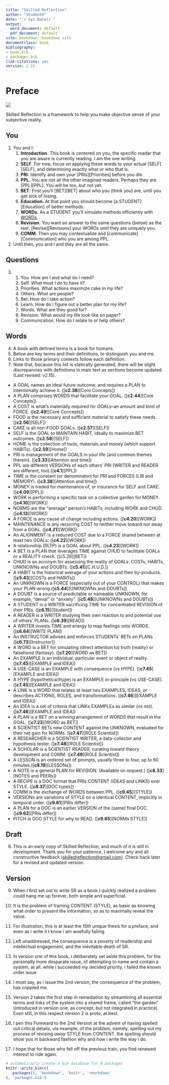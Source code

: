 ---
title: "Skilled Reflection"
author: "Student0"
date: "`r Sys.Date()`"
output:
  word_document: default
  pdf_document: default
site: bookdown::bookdown_site
documentclass: book
bibliography:
- book.bib
- packages.bib
link-citations: yes
version: 2.15
---

# Preface {.unnumbered}

![](G:/Dropbox/theory/website/figs/sr_gray_transp.png)

Skilled Reflection is a framework to help you make objective sense of your subjective reality.

## You

1.  You and I:
    1.  **Introduction.** This book is centered on you, the specific reader that you are aware is currently reading. I am the one writing.
    2.  **SELF.** For now, focus on applying these words to your actual [SELF][SELF], and determining exactly what or who that is.
    3.  **PRI.** Identify and own your [PRIs][Priorities] before you die.
    4.  **PPL.** You are not all the other imagined readers. Perhaps they are [PPL][PPL]. You will be too, but not yet.
    5.  **BET.** First you'll [BET][BET] about who you (think you) are, until you get sick of losing.
    6.  **Education.** At that point you should become [a STUDENT][Education] of better methods.
    7.  **WORDs.** As a STUDENT you'll simulate methods efficiently with [WORDs].
    8.  **Revision.** You want an answer to the same questions (below) as the rest. [Revise][Revisions] your WORDs until they are uniquely you.
    9.  **COMM.** Then you may contextualize and [communicate][Communication] who you are among PPL.
2.  Until then, you and I and they are all the same.

## Questions

3.  

    1.  You. How am I and what do I need?
    2.  Self. What must I do to have it?
    3.  Priorities. What actions maximize cake in my life?
    4.  Others. What are people?
    5.  Bet. How do I take action?
    6.  Learn. How do I figure out a better plan for my life?
    7.  Words. What are they good for?
    8.  Revision. What would my life look like on paper?
    9.  Communication. How do I relate to or help others?

## Words

4.  A book with defined terms is a book for humans.
5.  Below are key terms and their definitions, to distinguish you and me.
6.  Links to those primary contexts follow each definition.
7.  Note that, because this list is statically generated, there will be slight discrepancies with definitions in main text as sections become updated. (Last revised: v2.15).

-   A GOAL names an ideal future outcome, and requires a PLAN to intentionally achieve it. ([**c2.38**][Core Concepts])\
-   A PLAN comprises WORDS that facilitate your GOAL. ([**c2.44**][Core Concepts])\
-   A COST is what's materially required for GOALs--an amount and kind of FORCE. ([**c2.49**][Core Concepts])\
-   FOOD is the necessary and sufficient material to satisfy these needs. ([**c2.56**][SELF])\
-   CAKE is all non-FOOD GOALs. ([**c2.57**][SELF])\
-   SELF is the GOAL to MAINTAIN HABIT, ideally to maximize BET outcomes. ([**c2.58**][SELF])\
-   HOME is the collection of tools, materials and money (which support HABITs). ([**c2.59**][Home])\
-   PRI is management of the GOALS in your life (and common themes therein). ([**c3.33**][Attention and time])\
-   PPL are different VERSIONs of each others' PRI (WRITER and READER are different, too).([**c4.1**][PPL])\
-   TIME is the constant (or denominator) for PRI and FORCES (LIB and MEMORY). ([**c3.38**][Attention and time])\
-   MONEY is traded for maintenance of, or insurance for SELF and CAKE. ([**c4.09**][PPL])\
-   WORK is performing a specific task on a collective garden for MONEY. ([**c4.10**][WORK])\
-   NORMS are the "average" person's HABITs, including WORK and CHUD. ([**c4.13**][WORK])\
-   A FORCE is any cause of change including actions. ([**c4.20**][WORK])\
-   MAINTENANCE is any recurring COST to neither move toward nor away from a GOAL. ([**c4.21**][WORK])\
-   An ALIGNMENT is a reduced COST due to a FORCE shared between at least two GOALs. ([**c4.22**][WORK])\
-   A relationship (RLTP) is a GOAL about PPL. ([**c4.23**][WORK])\
-   A BET is a PLAN that leverages TIME against CHUD to facilitate GOALs or a REALITY check. ([c5.28][BET])\
-   CHUD is an acronym for assessing the reality of GOALs: COSTs, HABITs, UNKNOWNs and DOUBTs. ([**c5.41**][C.H.U.D.])\
-   A HABIT is the historical average of your actions and their by-products.([**c5.43**][COSTs and HABITs])\
-   An UNKNOWN is a FORCE (especially out of your CONTROL) that makes your PLAN wrong.([**c5.44**][UNKNOWNs and DOUBTs])\
-   A DOUBT is a source of predictable or nameable UNKNOWN, for example, "denial" or "anxiety". ([**c5.48**][UNKNOWNs and DOUBTs])\
-   A STUDENT is a WRITER sacrificing TIME for concentrated REVISION of their PRIs. ([**c6.15**][Student])\
-   A READER is a WRITER studying their own reaction to and potential use of others' PLANs. ([**c6.39**][READ])\
-   A WRITER invests TIME and energy to map feelings onto WORDS. ([**c6.64**][WRITE PLAN])\
-   An INSTRUCTOR advises and enforces STUDENTs' BETs on PLANs ([**c6.73**][Instructor])\
-   A WORD is a BET for simulating (direct attention to) truth (reality) or falsehood (fantasy). ([**c7.20**][WORD as BET])\
-   An EXAMPLE is an individual, particular event or object of reality. ([**c7.45**][EXAMPLE and IDEA])\
-   A USE-CASE is an EXAMPLE with consequence (vs HYPE). ([**c7.45**][EXAMPLE and IDEA])\
-   A HYPE (hypothetical/hype) is an EXAMPLE in-principle (vs USE-CASE).([**c7.45**][EXAMPLE and IDEA])\
-   A LINK is a WORD that relates at least two EXAMPLES, IDEAS, or describes ACTIONS, ROLES, and transformations. ([**c7.46**][EXAMPLE and IDEA])\
-   An IDEA is a set of criteria that LINKs EXAMPLEs as similar (vs not). ([**c7.46**][EXAMPLE and IDEA])\
-   A PLAN is a BET on a winning arrangement of WORDS that result in the GOAL. ([**c7.23**][WORD as BET])\
-   A SCIENTIST BETs new CONTENT against the UNKNOWN, evaluated for their net gain for NORMs. ([**c7.47**][ROLE Scientist])\
-   A RESEARCHER is a SCIENTIST WRITER, a data-collector and hypothesis tester. ([**c7.48**][ROLE Scientist])\
-   A SCHOLAR is a SCIENTIST READER, curating toward theory development and COMM. ([**c7.49**][ROLE Scientist])\
-   A LESSON is an ordered set of prompts, usually three to four, up to 60 minutes.([**c8.19**][LESSONs])\
-   A NOTE is a general PLAN for REVISION. (Available on request.) ([**c8.33**][NOTES and PEERs])\
-   A RECIPE is a DOC format that PRIs CONTENT (IDEAS and LINKS) over STYLE. ([**c8.37**][DOC types])\
-   COMM is the exchange of WORDS between PPL. ([**c9.45**][STYLE])\
-   VERSIONs are variations of STYLE on a identical CONTENT, implicitly in temporal order. ([**c9.61**][PRIs differ])\
-   A PLAN for a DOC is an earlier VERSION of the (same) final DOC. ([**c9.62**][PRIs differ])\
-   PITCH is DOC STYLE for why to READ. ([**c9.65**][NORMs STYLE])

## Draft

8.  This is an early copy of Skilled Reflection, and much of it is still in development. Thank you for your patience. I welcome any and all constructive feedback ([skilledreflection\@gmail.com](mailto:skilledreflection@gmail.com){.email}). Check back later for a revised and updated version.

## Version

9.  When I first set out to write SR as a book I quickly realized a problem could hang me up forever, both simple and superficial.\

10. It is the problem of framing CONTENT (STYLE), as basic as knowing what order to present the information, so as to maximally reveal the value.

11. For illustration, this is at least the 15th unique thesis for a preface, and even as i write it I know i am woefully failing.

12. Left unaddressed, the consequence is a poverty of readership and intellectual engagement, and the inevitable death of SR.

13. In version one of this book, i deliberately set aside this problem, for the personally more desparate issue, of attempting to name and contain a system, at all. while i succeeded my decided priority, i failed the known order issue

14. I must say, as i issue the 2nd version, the consequence of the problem, has crippled me.

15. Version 2 takes the first step in remediation by streamlining all essential terms and links of the system into a shared frame, called "the garden" (introduced in version one, as concept, but not integrated in practice). Even still, in this respect version 2 is proto, at best.

16. I pen this Foreward to the 2nd Version at the advent of having spelled out critical details, via example, of the problem, namely, spelling out my process of revising *away* STYLE from CONTENT. the spelling should show you in backward fashion why and how i write the way i do.

17. I hope that for those who fell off the previous train, you find renewed interest to ride again.

```{r include=FALSE}
# automatically create a bib database for R packages
knitr::write_bib(c(
  .packages(), 'bookdown', 'knitr', 'rmarkdown'
), 'packages.bib')
```

